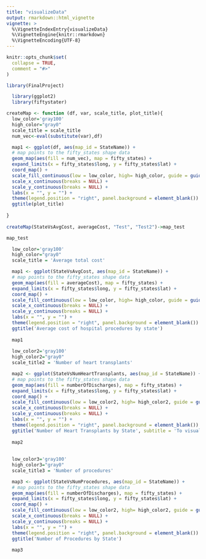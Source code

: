 ```yaml
---
title: "visualizeData"
output: rmarkdown::html_vignette
vignette: >
  %\VignetteIndexEntry{visualizeData}
  %\VignetteEngine{knitr::rmarkdown}
  %\VignetteEncoding{UTF-8}
---
```


```r
knitr::opts_chunk$set(
  collapse = TRUE,
  comment = "#>"
)
```

```r
library(FinalProject)
```


```r
  library(ggplot2)
  library(fiftystater)

createMap <- function (df, var, scale_title, plot_title){
  low_color='gray100' 
  high_color="gray0"
  scale_title = scale_title
  num_vec<-eval(substitute(var),df)

  map1 <- ggplot(df, aes(map_id = StateName)) + 
  # map points to the fifty_states shape data
  geom_map(aes(fill = num_vec), map = fifty_states) + 
  expand_limits(x = fifty_states$long, y = fifty_states$lat) +
  coord_map() +
  scale_fill_continuous(low = low_color, high= high_color, guide = guide_colorbar(title = scale_title)) +
  scale_x_continuous(breaks = NULL) + 
  scale_y_continuous(breaks = NULL) +
  labs(x = "", y = "") +
  theme(legend.position = "right", panel.background = element_blank()) +
  ggtitle(plot_title)
  
}
  
createMap(StateVsAvgCost, averageCost, "Test", "Test2")->map_test

map_test

  low_color='gray100' 
  high_color="gray0"
  scale_title = 'Average total cost'

  map1 <- ggplot(StateVsAvgCost, aes(map_id = StateName)) + 
  # map points to the fifty_states shape data
  geom_map(aes(fill = averageCost), map = fifty_states) + 
  expand_limits(x = fifty_states$long, y = fifty_states$lat) +
  coord_map() +
  scale_fill_continuous(low = low_color, high= high_color, guide = guide_colorbar(title = scale_title)) +
  scale_x_continuous(breaks = NULL) + 
  scale_y_continuous(breaks = NULL) +
  labs(x = "", y = "") +
  theme(legend.position = "right", panel.background = element_blank()) +
  ggtitle('Average cost of hospital procedures by state')
  
  map1
  
  low_color2='gray100' 
  high_color2="gray0"
  scale_title2 = 'Number of heart transplants'

  map2 <- ggplot(StateVsNumHeartTransplants, aes(map_id = StateName)) + 
  # map points to the fifty_states shape data
  geom_map(aes(fill = numberOfDischarges), map = fifty_states) + 
  expand_limits(x = fifty_states$long, y = fifty_states$lat) +
  coord_map() +
  scale_fill_continuous(low = low_color2, high= high_color2, guide = guide_colorbar(title = scale_title2)) +
  scale_x_continuous(breaks = NULL) + 
  scale_y_continuous(breaks = NULL) +
  labs(x = "", y = "") +
  theme(legend.position = "right", panel.background = element_blank()) +
  ggtitle('Number of Heart Transplants by State', subtitle = 'To visualize the frequency of the most expensive procedure.')
  
  map2
  
  
  low_color3='gray100' 
  high_color3="gray0"
  scale_title3 = 'Number of procedures'

  map3 <- ggplot(StateVsNumProcedures, aes(map_id = StateName)) + 
  # map points to the fifty_states shape data
  geom_map(aes(fill = numberOfDischarges), map = fifty_states) + 
  expand_limits(x = fifty_states$long, y = fifty_states$lat) +
  coord_map() +
  scale_fill_continuous(low = low_color2, high= high_color2, guide = guide_colorbar(title = scale_title2)) +
  scale_x_continuous(breaks = NULL) + 
  scale_y_continuous(breaks = NULL) +
  labs(x = "", y = "") +
  theme(legend.position = "right", panel.background = element_blank()) +
  ggtitle('Number of Procedures by State')
  
  map3
    
```